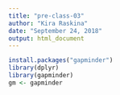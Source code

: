 ```yaml
---
title: "pre-class-03"
author: "Kira Raskina"
date: "September 24, 2018"
output: html_document
---
```


```r
install.packages("gapminder")
library(dplyr)
library(gapminder)
gm <- gapminder

```
